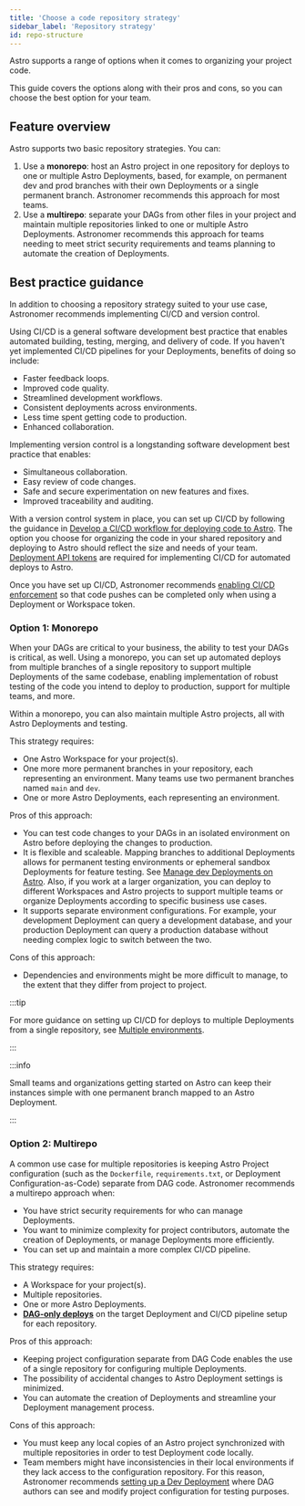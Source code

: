 ```yaml
---
title: 'Choose a code repository strategy'
sidebar_label: 'Repository strategy'
id: repo-structure
---
```



Astro supports a range of options when it comes to organizing your project code. 

This guide covers the options along with their pros and cons, so you can choose the best option for your team.

## Feature overview

Astro supports two basic repository strategies. You can:
1. Use a **monorepo**: host an Astro project in one repository for deploys to one or multiple Astro Deployments, based, for example, on permanent dev and prod branches with their own Deployments or a single permanent branch. Astronomer recommends this approach for most teams.
2. Use a **multirepo**: separate your DAGs from other files in your project and maintain multiple repositories linked to one or multiple Astro Deployments. Astronomer recommends this approach for teams needing to meet strict security requirements and teams planning to automate the creation of Deployments.

## Best practice guidance

In addition to choosing a repository strategy suited to your use case, Astronomer recommends implementing CI/CD and version control. 

Using CI/CD is a general software development best practice that enables automated building, testing, merging, and delivery of code. If you haven't yet implemented CI/CD pipelines for your Deployments, benefits of doing so include:
- Faster feedback loops.
- Improved code quality.
- Streamlined development workflows.
- Consistent deployments across environments.
- Less time spent getting code to production.
- Enhanced collaboration.

Implementing version control is a longstanding software development best practice that enables:
- Simultaneous collaboration.
- Easy review of code changes.
- Safe and secure experimentation on new features and fixes.
- Improved traceability and auditing.

With a version control system in place, you can set up CI/CD by following the guidance in [Develop a CI/CD workflow for deploying code to Astro](https://astronomer.io/docs/astro/set-up-ci-cd). The option you choose for organizing the code in your shared repository and deploying to Astro should reflect the size and needs of your team. [Deployment API tokens](https://www.astronomer.io/docs/astro/deployment-api-tokens) are required for implementing CI/CD for automated deploys to Astro. 

Once you have set up CI/CD, Astronomer recommends [enabling CI/CD enforcement](https://www.astronomer.io/docs/astro/set-up-ci-cd#enforce-cicd) so that code pushes can be completed only when using a Deployment or Workspace token.

### Option 1: Monorepo

<MostCommonBadge/>

When your DAGs are critical to your business, the ability to test your DAGs is critical, as well. Using a monorepo, you can set up automated deploys from multiple branches of a single repository to support multiple Deployments of the same codebase, enabling implementation of robust testing of the code you intend to deploy to production, support for multiple teams, and more.

Within a monorepo, you can also maintain multiple Astro projects, all with Astro Deployments and testing.

This strategy requires:
- One Astro Workspace for your project(s).
- One more more permanent branches in your repository, each representing an environment. Many teams use two permanent branches named `main` and `dev`.
- One or more Astro Deployments, each representing an environment.

Pros of this approach:
- You can test code changes to your DAGs in an isolated environment on Astro before deploying the changes to production.
- It is flexible and scaleable. Mapping branches to additional Deployments allows for permanent testing environments or ephemeral sandbox Deployments for feature testing. See [Manage dev Deployments on Astro](manage-dev-deployments). Also, if you work at a larger organization, you can deploy to different Workspaces and Astro projects to support multiple teams or organize Deployments according to specific business use cases.
- It supports separate environment configurations. For example, your development Deployment can query a development database, and your production Deployment can query a production database without needing complex logic to switch between the two.

Cons of this approach:
- Dependencies and environments might be more difficult to manage, to the extent that they differ from project to project.

:::tip

For more guidance on setting up CI/CD for deploys to multiple Deployments from a single repository, see [Multiple environments](https://www.astronomer.io/docs/astro/set-up-ci-cd#multiple-environments).

:::

:::info

Small teams and organizations getting started on Astro can keep their instances simple with one permanent branch mapped to an Astro Deployment.

:::

### Option 2: Multirepo

A common use case for multiple repositories is keeping Astro Project configuration (such as the `Dockerfile`, `requirements.txt`, or Deployment Configuration-as-Code) separate from DAG code. Astronomer recommends a multirepo approach when:
- You have strict security requirements for who can manage Deployments.
- You want to minimize complexity for project contributors, automate the creation of Deployments, or manage Deployments more efficiently.
- You can set up and maintain a more complex CI/CD pipeline.

This strategy requires:
- A Workspace for your project(s).
- Multiple repositories.
- One or more Astro Deployments.
- [**DAG-only deploys**](https://www.astronomer.io/docs/astro/deploy-dags#enable-or-disable-dag-only-deploys-on-a-deployment) on the target Deployment and CI/CD pipeline setup for each repository.

Pros of this approach:
- Keeping project configuration separate from DAG Code enables the use of a single repository for configuring multiple Deployments.
- The possibility of accidental changes to Astro Deployment settings is minimized.
- You can automate the creation of Deployments and streamline your Deployment management process.

Cons of this approach:
- You must keep any local copies of an Astro project synchronized with multiple repositories in order to test Deployment code locally.
- Team members might have inconsistencies in their local environments if they lack access to the configuration repository. For this reason, Astronomer recommends [setting up a Dev Deployment](manage-dev-deployments) where DAG authors can see and modify project configuration for testing purposes.
